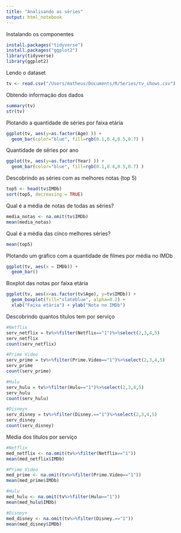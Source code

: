 ```yaml
---
title: "Analisando as séries"
output: html_notebook
---
```


Instalando os componentes

```r
install.packages("tidyverse")
install.packages("ggplot2")
library(tidyverse)
library(ggplot2)
```

Lendo o dataset

```r
tv <- read.csv("/Users/matheus/Documents/R/Series/tv_shows.csv")
```

Obtendo informação dos dados

```r
summary(tv)
str(tv)
```

Plotando a quantidade de séries por faixa etária

```r
ggplot(tv, aes(y=as.factor(Age) )) +
  geom_bar(color="blue", fill=rgb(0.1,0.4,0.5,0.7) )
```

Quantidade de séries por ano

```r
ggplot(tv, aes(y=as.factor(Year) )) +
  geom_bar(color="blue", fill=rgb(0.1,0.4,0.5,0.7) )
```

Descobrindo as séries com as melhores notas (top 5)

```r
top5 <- head(tv$IMDb)
sort(top5, decreasing = TRUE)
```

Qual é a média de notas de todas as séries?

```r
media_notas <- na.omit(tv$IMDb)
mean(media_notas)
```

Qual é a média das cinco melhores séries?

```r
mean(top5)
```

Plotando um gráfico com a quantidade de filmes por média no IMDb

```r
ggplot(tv, aes(x = IMDb)) + 
  geom_bar()
```

Boxplot das notas por faixa etária

```r
ggplot(tv, aes(x=as.factor(tv$Age), y=tv$IMDb)) + 
  geom_boxplot(fill="slateblue", alpha=0.2) + 
  xlab("Faixa etária") + ylab("Nota no IMDb")
```

Descobrindo quantos títulos tem por serviço

```r
#Netflix
serv_netflix = tv%>%filter(Netflix=="1")%>%select(2,3,4,5)
serv_netflix
count(serv_netflix)

#Prime Video
serv_prime = tv%>%filter(Prime.Video=="1")%>%select(2,3,4,5)
serv_prime
count(serv_prime)

#Hulu
serv_hulu = tv%>%filter(Hulu=="1")%>%select(2,3,4,5)
serv_hulu
count(serv_hulu)

#Disney+
serv_disney = tv%>%filter(Disney.=="1")%>%select(2,3,4,5)
serv_disney
count(serv_disney)
```

Média dos títulos por serviço

```r
#Netflix
med_netflix <- na.omit(tv%>%filter(Netflix=="1"))
mean(med_netflix$IMDb)

#Prime Video
med_prime <- na.omit(tv%>%filter(Prime.Video=="1"))
mean(med_prime$IMDb)

#Hulu
med_hulu <- na.omit(tv%>%filter(Hulu=="1"))
mean(med_hulu$IMDb)

#Disney+
med_disney <- na.omit(tv%>%filter(Disney.=="1"))
mean(med_disney$IMDb)
```







